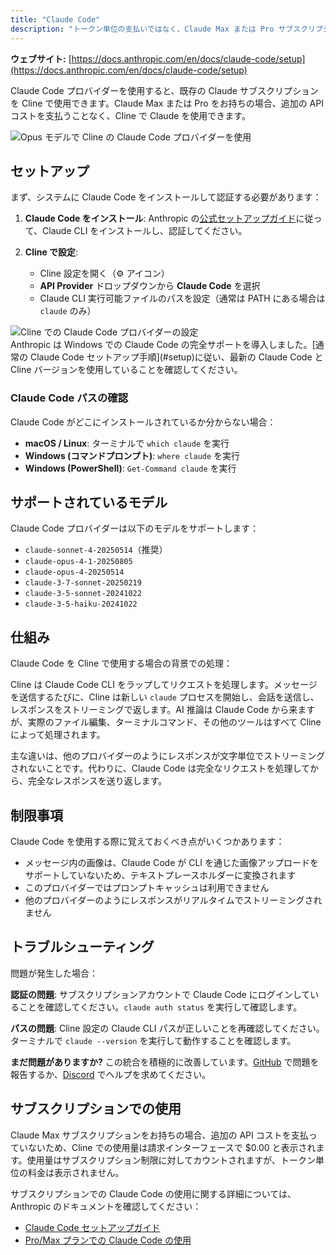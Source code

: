 ```yaml
---
title: "Claude Code"
description: "トークン単位の支払いではなく、Claude Max または Pro サブスクリプションを Cline で使用します。Claude Code プロバイダーの設定方法について説明します。"
---
```


**ウェブサイト:** [https://docs.anthropic.com/en/docs/claude-code/setup](https://docs.anthropic.com/en/docs/claude-code/setup)

Claude Code プロバイダーを使用すると、既存の Claude サブスクリプションを Cline で使用できます。Claude Max または Pro をお持ちの場合、追加の API コストを支払うことなく、Cline で Claude を使用できます。

<Frame>
	<img
		src="https://storage.googleapis.com/cline_public_images/docs/assets/claude-code-use-opus.gif"
		alt="Opus モデルで Cline の Claude Code プロバイダーを使用"
	/>
</Frame>

## セットアップ

まず、システムに Claude Code をインストールして認証する必要があります：

1. **Claude Code をインストール**: Anthropic の[公式セットアップガイド](https://docs.anthropic.com/en/docs/claude-code/setup)に従って、Claude CLI をインストールし、認証してください。

2. **Cline で設定**:
    - Cline 設定を開く（⚙️ アイコン）
    - **API Provider** ドロップダウンから **Claude Code** を選択
    - Claude CLI 実行可能ファイルのパスを設定（通常は PATH にある場合は `claude` のみ）

<Frame>
	<img
		src="https://storage.googleapis.com/cline_public_images/docs/assets/claude-code-setup.gif"
		alt="Cline での Claude Code プロバイダーの設定"
	/>
</Frame>

<br />

<Accordion title="Windows セットアップ">
	Anthropic は Windows での Claude Code の完全サポートを導入しました。[通常の Claude Code セットアップ手順](#setup)に従い、最新の Claude Code と Cline バージョンを使用していることを確認してください。
</Accordion>

### Claude Code パスの確認

Claude Code がどこにインストールされているか分からない場合：

-   **macOS / Linux**: ターミナルで `which claude` を実行
-   **Windows (コマンドプロンプト)**: `where claude` を実行
-   **Windows (PowerShell)**: `Get-Command claude` を実行

## サポートされているモデル

Claude Code プロバイダーは以下のモデルをサポートします：

-   `claude-sonnet-4-20250514`（推奨）
-   `claude-opus-4-1-20250805`
-   `claude-opus-4-20250514`
-   `claude-3-7-sonnet-20250219`
-   `claude-3-5-sonnet-20241022`
-   `claude-3-5-haiku-20241022`

## 仕組み

Claude Code を Cline で使用する場合の背景での処理：

Cline は Claude Code CLI をラップしてリクエストを処理します。メッセージを送信するたびに、Cline は新しい `claude` プロセスを開始し、会話を送信し、レスポンスをストリーミングで返します。AI 推論は Claude Code から来ますが、実際のファイル編集、ターミナルコマンド、その他のツールはすべて Cline によって処理されます。

主な違いは、他のプロバイダーのようにレスポンスが文字単位でストリーミングされないことです。代わりに、Claude Code は完全なリクエストを処理してから、完全なレスポンスを送り返します。

## 制限事項

Claude Code を使用する際に覚えておくべき点がいくつかあります：

-   メッセージ内の画像は、Claude Code が CLI を通じた画像アップロードをサポートしていないため、テキストプレースホルダーに変換されます
-   このプロバイダーではプロンプトキャッシュは利用できません
-   他のプロバイダーのようにレスポンスがリアルタイムでストリーミングされません

## トラブルシューティング

問題が発生した場合：

**認証の問題**: サブスクリプションアカウントで Claude Code にログインしていることを確認してください。`claude auth status` を実行して確認します。

**パスの問題**: Cline 設定の Claude CLI パスが正しいことを再確認してください。ターミナルで `claude --version` を実行して動作することを確認します。

**まだ問題がありますか?** この統合を積極的に改善しています。[GitHub](https://github.com/cline/cline/issues) で問題を報告するか、[Discord](https://discord.gg/cline) でヘルプを求めてください。

## サブスクリプションでの使用

Claude Max サブスクリプションをお持ちの場合、追加の API コストを支払っていないため、Cline での使用量は請求インターフェースで $0.00 と表示されます。使用量はサブスクリプション制限に対してカウントされますが、トークン単位の料金は表示されません。

サブスクリプションでの Claude Code の使用に関する詳細については、Anthropic のドキュメントを確認してください：

-   [Claude Code セットアップガイド](https://docs.anthropic.com/en/docs/claude-code/setup)
-   [Pro/Max プランでの Claude Code の使用](https://support.anthropic.com/en/articles/11145838-using-claude-code-with-your-pro-or-max-plan)
